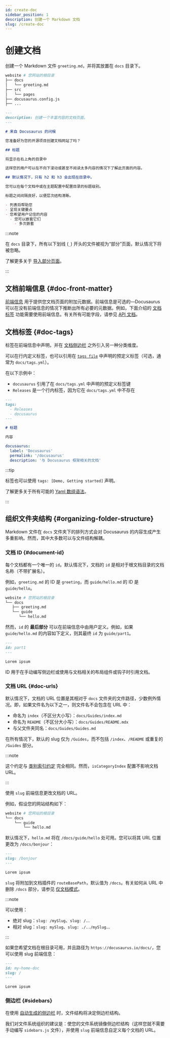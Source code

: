 ```yaml
---
id: create-doc
sidebar_position: 1
description: 创建一个 Markdown 文档
slug: /create-doc
---
```


# 创建文档

创建一个 Markdown 文件 `greeting.md`，并将其放置在 `docs` 目录下。

```bash
website # 您网站的根目录
├── docs
│   └── greeting.md
├── src
│   └── pages
├── docusaurus.config.js
├── ...
```

```md
---
description: 创建一个丰富内容的文档页面。
---

# 来自 Docusaurus 的问候

您准备好为您的开源项目创建文档网站了吗？

## 标题

将显示在右上角的目录中

这样您的用户可以在不向下滚动或甚至不阅读太多内容的情况下了解此页面的内容。

## 默认情况下，只有 h2 和 h3 会出现在目录中。

您可以在每个文档中或在主题配置中配置目录的标题级别。

标题之间间隔良好，以便层次结构清晰。

- 列表将帮助您
- 呈现关键要点
- 您希望用户记住的内容
  - 您可以嵌套它们
    - 多次嵌套
```

:::note

在 `docs` 目录下，所有以下划线 (`_`) 开头的文件被视为“部分”页面，默认情况下将被忽略。

了解更多关于 [导入部分页面](../markdown-features/markdown-features-react.mdx#importing-markdown)。

:::

## 文档前端信息 {#doc-front-matter}

[前端信息](../markdown-features/markdown-features-intro.mdx#front-matter) 用于提供您文档页面的附加元数据。前端信息是可选的—Docusaurus 可以在没有前端信息的情况下推断出所有必要的元数据。例如，下面介绍的 [文档标签](#doc-tags) 功能需要使用前端信息。有关所有可能字段，请参见 [API 文档](../../api/plugins/plugin-content-docs.mdx#markdown-front-matter)。

## 文档标签 {#doc-tags}

标签在前端信息中声明，并在 [文档侧边栏](./sidebar/index.mdx) 之外引入另一种分类维度。

可以在行内定义标签，也可以引用在 [`tags file`](../../api/plugins/plugin-content-docs.mdx#tags-file) 中声明的预定义标签（可选，通常为 `docs/tags.yml`）。

在以下示例中：

- `docusaurus` 引用了在 `docs/tags.yml` 中声明的预定义标签键
- `Releases` 是一个行内标签，因为它在 `docs/tags.yml` 中不存在

```md title="docs/my-doc.md"
---
tags:
  - Releases
  - docusaurus
---

# 标题

内容
```

```yml title="docs/tags.yml"
docusaurus:
  label: 'Docusaurus'
  permalink: '/docusaurus'
  description: '与 Docusaurus 框架相关的文档'
```

:::tip

标签也可以使用 `tags: [Demo, Getting started]` 声明。

了解更多关于所有可能的 [Yaml 数组语法](https://www.w3schools.io/file/yaml-arrays/)。

:::

## 组织文件夹结构 {#organizing-folder-structure}

Markdown 文件在 `docs` 文件夹下的排列方式会对 Docusaurus 的内容生成产生多重影响。然而，其中大多数可以与文件结构解耦。

### 文档 ID {#document-id}

每个文档都有一个唯一的 `id`。默认情况下，文档的 `id` 是相对于根文档目录的文档名称（不带扩展名）。

例如，`greeting.md` 的 ID 是 `greeting`，而 `guide/hello.md` 的 ID 是 `guide/hello`。

```bash
website # 您网站的根目录
└── docs
   ├── greeting.md
   └── guide
      └── hello.md
```

然而，`id` 的 **最后部分** 可以在前端信息中由用户定义。例如，如果 `guide/hello.md` 的内容如下定义，则其最终 `id` 为 `guide/part1`。

```md
---
id: part1
---

Lorem ipsum
```

ID 用于在手动编写侧边栏或使用与文档相关的布局组件或钩子时引用文档。

### 文档 URL {#doc-urls}

默认情况下，文档的 URL 位置是其相对于 `docs` 文件夹的文件路径，少数例外情况。即，如果文件名为以下之一，则文件名不会包含在 URL 中：

- 命名为 `index`（不区分大小写）：`docs/Guides/index.md`
- 命名为 `README`（不区分大小写）：`docs/Guides/README.mdx`
- 与父文件夹同名：`docs/Guides/Guides.md`

在所有情况下，默认的 slug 仅为 `/Guides`，而不包括 `/index`、`/README` 或重复的 `/Guides` 部分。

:::note

这个约定与 [类别索引约定](./sidebar/autogenerated.mdx#category-index-convention) 完全相同。然而，`isCategoryIndex` 配置不影响文档 URL。

:::

使用 `slug` 前端信息更改文档的 URL。

例如，假设您的网站结构如下：

```bash
website # 您网站的根目录
└── docs
    └── guide
        └── hello.md
```

默认情况下，`hello.md` 将在 `/docs/guide/hello` 处可用。您可以将其 URL 位置更改为 `/docs/bonjour`：

```md
---
slug: /bonjour
---

Lorem ipsum
```

`slug` 将附加到文档插件的 `routeBasePath`，默认值为 `/docs`。有关如何从 URL 中删除 `/docs` 部分，请参见 [仅文档模式](docs-introduction.mdx#docs-only-mode)。

:::note

可以使用：

- 绝对 slug：`slug: /mySlug`、`slug: /`...
- 相对 slug：`slug: mySlug`、`slug: ./../mySlug`...

:::

如果您希望文档在根目录可用，并且路径为 `https://docusaurus.io/docs/`，您可以使用 slug 前端信息：

```md
---
id: my-home-doc
slug: /
---

Lorem ipsum
```

### 侧边栏 {#sidebars}

在使用 [自动生成的侧边栏](./sidebar/autogenerated.mdx) 时，文件结构将决定侧边栏结构。

我们对文件系统组织的建议是：使您的文件系统镜像侧边栏结构（这样您就不需要手动编写 `sidebars.js` 文件），并使用 `slug` 前端信息自定义每个文档的 URL。